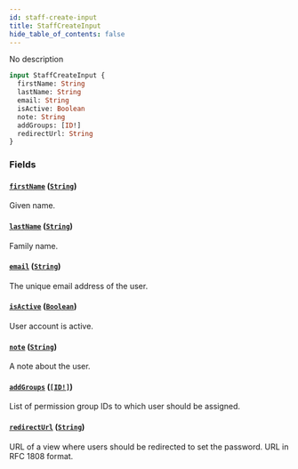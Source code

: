 ```yaml
---
id: staff-create-input
title: StaffCreateInput
hide_table_of_contents: false
---
```


No description

```graphql
input StaffCreateInput {
  firstName: String
  lastName: String
  email: String
  isActive: Boolean
  note: String
  addGroups: [ID!]
  redirectUrl: String
}
```

### Fields

#### [`firstName`](#) ([`String`](../../../developer/api-reference/scalars/string))

Given name.

#### [`lastName`](#) ([`String`](../../../developer/api-reference/scalars/string))

Family name.

#### [`email`](#) ([`String`](../../../developer/api-reference/scalars/string))

The unique email address of the user.

#### [`isActive`](#) ([`Boolean`](../../../developer/api-reference/scalars/boolean))

User account is active.

#### [`note`](#) ([`String`](../../../developer/api-reference/scalars/string))

A note about the user.

#### [`addGroups`](#) ([`[ID!]`](../../../developer/api-reference/scalars/id))

List of permission group IDs to which user should be assigned.

#### [`redirectUrl`](#) ([`String`](../../../developer/api-reference/scalars/string))

URL of a view where users should be redirected to set the password. URL in RFC 1808 format.
